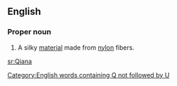 ==English==

===Proper noun===
{{en-proper noun}} 

# A silky [[material]] made from [[nylon]] fibers.

[[Category:English words containing Q not followed by U]]

[[sr:Qiana]]